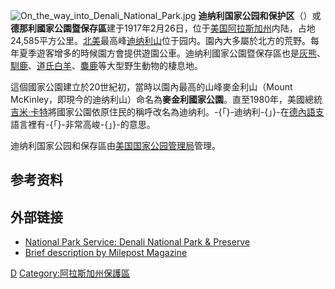 {{noteTA
|1=zh-hans:保护区;zh-hant:保留區;
}}
{{Infobox Protected area 
| name = 迪纳利國家公園和保留區
| alt_name = {{lang|en|Denali National Park and Preserve}}
| iucn_category = II
| photo = Every Road- Denali (7945497984).jpg
| photo_caption = 迪那利山
| photo_width = 
| map = USA Alaska |relief=1
| location = {{美國}}[[阿拉斯加州|阿拉斯加州]]<br />[[迪納利自治市鎮|迪納利]]與[[馬塔努斯卡-蘇西特納自治市鎮|馬塔努斯卡-蘇西特納]]
| nearest_city = [[希利_(阿拉斯加州)|希利]]
| lat_d = 63
| lat_m = 20
| lat_s = 0
| lat_NS = N
| long_d = 150
| long_m = 30
| long_s = 0
| long_EW = W
| area = 國家公園：{{convert|4740911.37|acre|km2|sigfig=5}}<br/>保留區：{{convert|1334117.80|acre|km2|sigfig=4}}
| established = 1917年2月26日
| visitation_num = 406,582人次
| visitation_year = 2011年
| visitation_ref = <ref>{{Cite web |url=http://www.nature.nps.gov/stats/index.cfm |title=NPS 5 Year Annual Recreation Visits Report |accessdate=2012-08-19 |work= |publisher=National Park Service Public Use Statistics Office |date= |archive-date=2012-06-14 |archive-url=https://web.archive.org/web/20120614105013/http://www.nature.nps.gov/stats/index.cfm |dead-url=no }}</ref>
| governing_body = [[美國國家公園管理局|美國國家公園管理局]]
| url = http://www.nps.gov/dena/index.htm
}}
[[File:On_the_way_into_Denali_National_Park.jpg|thumb]]
'''迪纳利国家公园和保护区'''（{{lang-en|Denali National Park and Preserve}}）或'''德那利國家公園暨保存區'''建于1917年2月26日，位于[[美国|美国]][[阿拉斯加州|阿拉斯加州]]内陆，占地24,585平方公里。[[北美|北美]]最高峰[[迪纳利山|迪纳利山]]位于园内。園內大多屬於北方的荒野。每年夏季遊客增多的時候園方會提供遊園公車。迪纳利國家公園暨保存區也是[[灰熊|灰熊]]、[[馴鹿|馴鹿]]、[[白大角羊|道氏白羊]]、[[駝鹿|麋鹿]]等大型野生動物的棲息地。

這個國家公園建立於20世紀初，當時以園內最高的山峰麥金利山（Mount McKinley，即現今的迪纳利山）命名為'''麥金利國家公園'''。直至1980年，美國總統[[吉米·卡特|吉米·卡特]]將國家公園依原住民的稱呼改名為迪纳利。-{「}-迪纳利-{」}-在[[德內語支|德內語支]]語言裡有-{「}-非常高峻-{」}-的意思。

迪纳利国家公园和保存區由[[美国国家公园管理局|美国国家公园管理局]]管理。

==参考资料==
{{Reflist}}

== 外部链接 ==
{{commonscat|Denali National Park}}
* [http://www.nps.gov/dena/ National Park Service: Denali National Park & Preserve] {{Wayback|url=http://www.nps.gov/dena/ |date=20101010102409 }}
* [https://web.archive.org/web/20080413141410/http://www.themilepost.com/major_attractions/denali_park.shtml Brief description by Milepost Magazine]
{{美國國家公園}}

{{Authority control}}
[[Category:美国国家公园|D]]
[[Category:阿拉斯加州保護區|Category:阿拉斯加州保護區]]